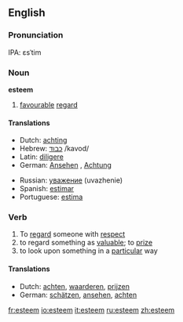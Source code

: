 ==English==

===Pronunciation===
IPA: ɛsˈtim

===Noun===
'''esteem'''  {{uncountable}}

# [[favourable]] [[regard]]

====Translations====
{{top}}
*Dutch: [[achting]] {{f}}
*Hebrew: [[כבוד]] /kavod/
*Latin: [[diligere]]
*German: [[Ansehen]] {{n}}, [[Achtung]] {{f}}
{{mid}}
*Russian: [[уважение]] (uvazhenie)
*Spanish: [[estimar]]
*Portuguese: [[estima]]
{{bottom}}

===Verb===
{{en-verb}}

# To [[regard]] someone with [[respect]]
# to regard something as [[valuable]]; to [[prize]]
# to look upon something in a [[particular]] way

====Translations====
{{top}}
*Dutch: [[achten]], [[waarderen]], [[prijzen]]
*German: [[schätzen]], [[ansehen]], [[achten]]
{{bottom}}

[[fr:esteem]]
[[io:esteem]]
[[it:esteem]]
[[ru:esteem]]
[[zh:esteem]]
